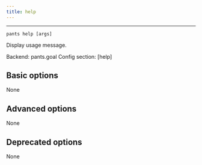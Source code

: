 ```yaml
---
title: help
---
```



---

```
pants help [args]
```

Display usage message.

Backend: <span className="color--primary">pants.goal</span>
Config section: <span className="color--primary">[help]</span>

<span className={styles.options}>

## Basic options

None

## Advanced options

None

## Deprecated options

None

</span>
